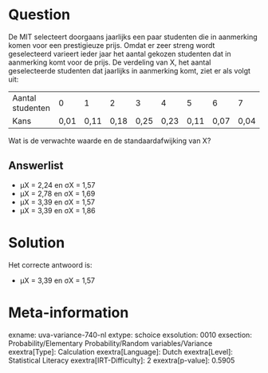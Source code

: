 Question
========

De MIT selecteert doorgaans jaarlijks een paar studenten die in
aanmerking komen voor een prestigieuze prijs. Omdat er zeer streng wordt
geselecteerd varieert ieder jaar het aantal gekozen studenten dat in
aanmerking komt voor de prijs. De verdeling van X, het aantal
geselecteerde studenten dat jaarlijks in aanmerking komt, ziet er als
volgt uit:

  ------------------ ------ ------ ------ ------ ------ ------ ------ ------
  Aantal studenten   0      1      2      3      4      5      6      7
  Kans               0,01   0,11   0,18   0,25   0,23   0,11   0,07   0,04
  ------------------ ------ ------ ------ ------ ------ ------ ------ ------

Wat is de verwachte waarde en de standaardafwijking van X?


Answerlist
----------

* μX = 2,24 en σX = 1,57
* μX = 2,78 en σX = 1,69
* μX = 3,39 en σX = 1,57
* μX = 3,39 en σX = 1,86

Solution
========

Het correcte antwoord is: 

* μX = 3,39 en σX = 1,57

Meta-information
================
exname: uva-variance-740-nl
extype: schoice
exsolution: 0010
exsection: Probability/Elementary Probability/Random variables/Variance
exextra[Type]: Calculation
exextra[Language]: Dutch
exextra[Level]: Statistical Literacy
exextra[IRT-Difficulty]: 2
exextra[p-value]: 0.5905
